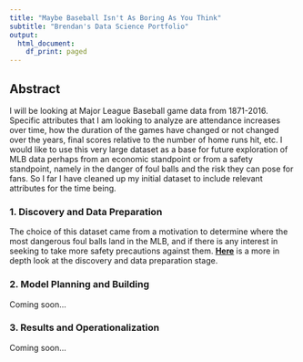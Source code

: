 ```yaml
---
title: "Maybe Baseball Isn't As Boring As You Think"
subtitle: "Brendan's Data Science Portfolio"
output:
  html_document:
    df_print: paged
---
```



## Abstract
I will be looking at Major League Baseball game data from 1871-2016. Specific attributes that I am looking to analyze are attendance increases over time, how the duration of the games have changed or not changed over the years, final scores relative to the number of home runs hit, etc. I would like to use this very large dataset as a base for future exploration of MLB data perhaps from an economic standpoint or from a safety standpoint, namely in the danger of foul balls and the risk they can pose for fans. So I far I have cleaned up my initial dataset to include relevant attributes for the time being.

### 1. Discovery and Data Preparation
The choice of this dataset came from a motivation to determine where the most dangerous foul balls land in the MLB, and if there is any interest in seeking to take more safety precautions against them. **[Here](https://ballen2024.github.io/DataScience/deliverable1.html)** is a more in depth look at the discovery and data preparation stage.


### 2. Model Planning and Building

Coming soon...

### 3. Results and Operationalization

Coming soon...

